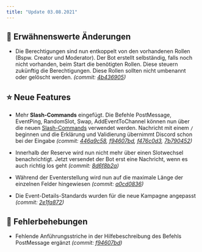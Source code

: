 ```yaml
---
title: "Update 03.08.2021"
---
```


## 📝 Erwähnenswerte Änderungen

* Die Berechtigungen sind nun entkoppelt von den vorhandenen Rollen (Bspw. Creator und Moderator). Der Bot erstellt selbständig, falls noch nicht vorhanden, beim Start die benötigten Rollen. Diese steuern zukünftig die Berechtigungen. Diese Rollen sollten nicht umbenannt oder gelöscht werden. _(commit: [4b436905](https://github.com/Alf-Melmac/slotbotServer/commit/4b4369058565c3dcb3cebcd243fb04c7cbba492d))_

## ⭐ Neue Features

* Mehr **Slash-Commands** eingefügt. Die Befehle PostMessage, EventPing, RandomSlot, Swap, AddEventToChannel können nun über die neuen [Slash-Commands](https://support.discord.com/hc/en-us/articles/1500000368501-Slash-Commands-FAQ) verwendet werden. Nachricht mit einem `/` beginnen und die Erklärung und Validierung übernimmt Discord schon bei der Eingabe _(commit: [446a9c58](https://github.com/Alf-Melmac/slotbotServer/commit/446a9c586ae3c1a4330b38a85e2be5a4eddf7f84), [f94607bd](https://github.com/Alf-Melmac/slotbotServer/commit/f94607bd0f760a35ef9f8cebe05325f2e1514c3e), [f476c0d3](https://github.com/Alf-Melmac/slotbotServer/commit/f476c0d3af967cfaf64e58f11086525e2e94ced6), [7b790452](https://github.com/Alf-Melmac/slotbotServer/commit/7b7904521567b60e4cdbe7cb86a481f182b218a5))_

* Innerhalb der Reserve wird nun nicht mehr über einen Slotwechsel benachrichtigt. Jetzt versendet der Bot erst eine Nachricht, wenn es auch richtig los geht _(commit: [8d6f8b2a](https://github.com/Alf-Melmac/slotbotServer/commit/8d6f8b2a1ac2dca7d87f394da39f8b79f69b8de2))_

* Während der Eventerstellung wird nun auf die maximale Länge der einzelnen Felder hingewiesen _(commit: [a0cd0836](https://github.com/Alf-Melmac/slotbotServer/commit/a0cd08364565df8bddee4c787f22f8500357cb55))_

* Die Event-Details-Standards wurden für die neue Kampagne angepasst _(commit: [2e1fa872](https://github.com/Alf-Melmac/slotbotServer/commit/2e1fa8725374a9e7924741375cfcd4f094ad35cd))_

## 🐞 Fehlerbehebungen

* Fehlende Anführungsstriche in der Hilfebeschreibung des Befehls PostMessage ergänzt _(commit: [f94607bd](https://github.com/Alf-Melmac/slotbotServer/commit/f94607bd0f760a35ef9f8cebe05325f2e1514c3e))_
